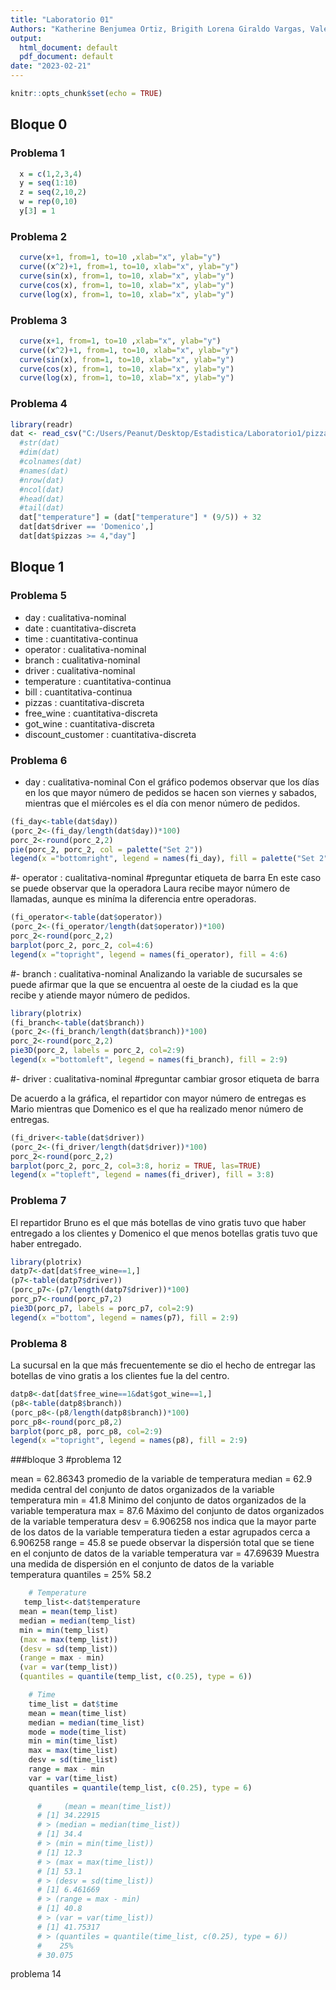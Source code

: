```yaml
---
title: "Laboratorio 01"
Authors: "Katherine Benjumea Ortiz, Brigith Lorena Giraldo Vargas, Valentina Ochoa Arboleda, Tomás Atehortua Ceferino, Danilo de Jesús Toro Echeverri" 
output:
  html_document: default
  pdf_document: default
date: "2023-02-21"
---
```


```r
knitr::opts_chunk$set(echo = TRUE)
```

## Bloque 0

### Problema 1

```r
  x = c(1,2,3,4)
  y = seq(1:10)
  z = seq(2,10,2)
  w = rep(0,10)
  y[3] = 1
```

### Problema 2

```r
  curve(x+1, from=1, to=10 ,xlab="x", ylab="y")
  curve((x^2)+1, from=1, to=10, xlab="x", ylab="y")
  curve(sin(x), from=1, to=10, xlab="x", ylab="y")
  curve(cos(x), from=1, to=10, xlab="x", ylab="y")
  curve(log(x), from=1, to=10, xlab="x", ylab="y")
```

### Problema 3

```r
  curve(x+1, from=1, to=10 ,xlab="x", ylab="y")
  curve((x^2)+1, from=1, to=10, xlab="x", ylab="y")
  curve(sin(x), from=1, to=10, xlab="x", ylab="y")
  curve(cos(x), from=1, to=10, xlab="x", ylab="y")
  curve(log(x), from=1, to=10, xlab="x", ylab="y")
```

### Problema 4

```r
library(readr)
dat <- read_csv("C:/Users/Peanut/Desktop/Estadistica/Laboratorio1/pizzadelivery.csv")
  #str(dat)
  #dim(dat)
  #colnames(dat)
  #names(dat)
  #nrow(dat)
  #ncol(dat)
  #head(dat)
  #tail(dat)
  dat["temperature"] = (dat["temperature"] * (9/5)) + 32
  dat[dat$driver == 'Domenico',]
  dat[dat$pizzas >= 4,"day"]
```

## Bloque 1

### Problema 5

- day : cualitativa-nominal
- date : cuantitativa-discreta
- time : cuantitativa-continua
- operator : cualitativa-nominal
- branch : cualitativa-nominal
- driver : cualitativa-nominal
- temperature : cuantitativa-continua
- bill : cuantitativa-continua
- pizzas : cuantitativa-discreta
- free_wine : cuantitativa-discreta
- got_wine : cuantitativa-discreta
- discount_customer : cuantitativa-discreta

### Problema 6

- day : cualitativa-nominal
Con el gráfico podemos observar que los días en los que mayor número de pedidos se hacen son viernes y sabados, mientras que el miércoles es el día con menor número de pedidos.

```r
(fi_day<-table(dat$day))
(porc_2<-(fi_day/length(dat$day))*100)
porc_2<-round(porc_2,2)
pie(porc_2, porc_2, col = palette("Set 2"))
legend(x ="bottomright", legend = names(fi_day), fill = palette("Set 2"))
```

#- operator : cualitativa-nominal
#preguntar etiqueta de barra
En este caso se puede observar que la operadora Laura recibe mayor número de llamadas, aunque es miníma la diferencia entre operadoras.

```r
(fi_operator<-table(dat$operator))
(porc_2<-(fi_operator/length(dat$operator))*100)
porc_2<-round(porc_2,2)
barplot(porc_2, porc_2, col=4:6)
legend(x ="topright", legend = names(fi_operator), fill = 4:6)
```

#- branch : cualitativa-nominal
Analizando la variable de sucursales se puede afirmar que la que se encuentra al oeste de la ciudad es la que recibe y atiende mayor número de pedidos. 

```r
library(plotrix)
(fi_branch<-table(dat$branch))
(porc_2<-(fi_branch/length(dat$branch))*100)
porc_2<-round(porc_2,2)
pie3D(porc_2, labels = porc_2, col=2:9)
legend(x ="bottomleft", legend = names(fi_branch), fill = 2:9)
```

#- driver : cualitativa-nominal
#preguntar cambiar grosor etiqueta de barra

De acuerdo a la gráfica, el repartidor con mayor número de entregas es Mario mientras que Domenico es el que ha realizado menor número de entregas.

```r
(fi_driver<-table(dat$driver))
(porc_2<-(fi_driver/length(dat$driver))*100)
porc_2<-round(porc_2,2)
barplot(porc_2, porc_2, col=3:8, horiz = TRUE, las=TRUE)
legend(x ="topleft", legend = names(fi_driver), fill = 3:8)
```

### Problema 7

El repartidor Bruno es el que más botellas de vino gratis tuvo que haber entregado a los clientes y Domenico el que menos botellas gratis tuvo que haber entregado.

```r
library(plotrix)      
datp7<-dat[dat$free_wine==1,]
(p7<-table(datp7$driver))
(porc_p7<-(p7/length(datp7$driver))*100)
porc_p7<-round(porc_p7,2)
pie3D(porc_p7, labels = porc_p7, col=2:9)
legend(x ="bottom", legend = names(p7), fill = 2:9)
```

### Problema 8

La sucursal en la que más frecuentemente se dio el hecho de entregar las botellas de vino gratis a los clientes fue la del centro.

```r
datp8<-dat[dat$free_wine==1&dat$got_wine==1,]
(p8<-table(datp8$branch))
(porc_p8<-(p8/length(datp8$branch))*100)
porc_p8<-round(porc_p8,2)
barplot(porc_p8, porc_p8, col=2:9)
legend(x ="topright", legend = names(p8), fill = 2:9)
```

###bloque 3
#problema 12

mean = 62.86343 promedio de la variable de temperatura
median = 62.9 medida central del conjunto de datos organizados de la variable temperatura
min = 41.8 Minimo del conjunto de datos organizados de la variable temperatura
max = 87.6 Máximo del conjunto de datos organizados de la variable temperatura
desv = 6.906258 nos indica que la mayor parte de los datos de la variable temperatura tieden a estar             agrupados cerca a 6.906258
range = 45.8 se puede observar la dispersión total que se tiene en el conjunto de datos de la variable temperatura
var = 47.69639 Muestra una medida de dispersión en el conjunto de datos de la variable temperatura
quantiles = 25% 58.2 


```r
    # Temperature 
   temp_list<-dat$temperature
  mean = mean(temp_list) 
  median = median(temp_list) 
  min = min(temp_list) 
  (max = max(temp_list))
  (desv = sd(temp_list))
  (range = max - min)
  (var = var(temp_list))
  (quantiles = quantile(temp_list, c(0.25), type = 6))

    # Time
    time_list = dat$time
    mean = mean(time_list)
    median = median(time_list)
    mode = mode(time_list)
    min = min(time_list)
    max = max(time_list)
    desv = sd(time_list)
    range = max - min
    var = var(time_list)
    quantiles = quantile(temp_list, c(0.25), type = 6)
    
      #     (mean = mean(time_list))
      # [1] 34.22915
      # > (median = median(time_list))
      # [1] 34.4
      # > (min = min(time_list))
      # [1] 12.3
      # > (max = max(time_list))
      # [1] 53.1
      # > (desv = sd(time_list))
      # [1] 6.461669
      # > (range = max - min)
      # [1] 40.8
      # > (var = var(time_list))
      # [1] 41.75317
      # > (quantiles = quantile(time_list, c(0.25), type = 6))
      #    25% 
      # 30.075 
```

problema 14
```r

```

